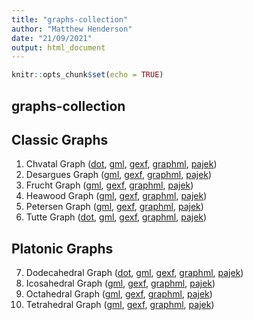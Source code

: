 ```yaml
---
title: "graphs-collection"
author: "Matthew Henderson"
date: "21/09/2021"
output: html_document
---
```


```r
knitr::opts_chunk$set(echo = TRUE)
```

## graphs-collection

Classic Graphs
--------------

1. Chvatal Graph
([dot](src/Classic/Chvatal/chvatal.gv),
[gml](src/Classic/Chvatal/chvatal.gml),
[gexf](src/Classic/Chvatal/chvatal.gexf),
[graphml](src/Classic/Chvatal/chvatal.graphml),
[pajek](src/Classic/Chvatal/chvatal.net))
2. Desargues Graph
([gml](src/Classic/Desargues/desargues.gml),
[gexf](src/Classic/Desargues/desargues.gexf),
[graphml](src/Classic/Desargues/desargues.graphml),
[pajek](src/Classic/Desargues/desargues.net))
3. Frucht Graph
([gml](src/Classic/Frucht/frucht.gml),
[gexf](src/Classic/Frucht/frucht.gexf),
[graphml](src/Classic/Frucht/frucht.graphml),
[pajek](src/Classic/Frucht/frucht.net))
4. Heawood Graph
([gml](src/Classic/Heawood/heawood.gml),
[gexf](src/Classic/Heawood/heawood.gexf),
[graphml](src/Classic/Heawood/heawood.graphml),
[pajek](src/Classic/Heawood/heawood.net))
5. Petersen Graph
([gml](src/Classic/Petersen/petersen.gml),
[gexf](src/Classic/Petersen/petersen.gexf),
[graphml](src/Classic/Petersen/petersen.graphml),
[pajek](src/Classic/Petersen/petersen.net))
6. Tutte Graph
([dot](src/Classic/Tutte/tutte.gv),
[gml](src/Classic/Tutte/tutte.gml),
[gexf](src/Classic/Tutte/tutte.gexf),
[graphml](src/Classic/Tutte/tutte.graphml),
[pajek](src/Classic/Tutte/tutte.net))

Platonic Graphs
---------------

7. Dodecahedral Graph
([dot](src/Platonic/Dodecahedral/dodecahedral.gv),
[gml](src/Platonic/Dodecahedral/dodecahedral.gml),
[gexf](src/Platonic/Dodecahedral/dodecahedral.gexf),
[graphml](src/Platonic/Dodecahedral/dodecahedral.graphml),
[pajek](src/Platonic/Dodecahedral/dodecahedral.net))
8. Icosahedral Graph
([gml](src/Platonic/Icosahedral/icosahedral.gml),
[gexf](src/Platonic/Icosahedral/icosahedral.gexf),
[graphml](src/Platonic/Icosahedral/icosahedral.graphml),
[pajek](src/Platonic/Icosahedral/icosahedral.net))
9. Octahedral Graph
([gml](src/Platonic/Octahedral/octahedral.gml),
[gexf](src/Platonic/Octahedral/octahedral.gexf),
[graphml](src/Platonic/Octahedral/octahedral.graphml),
[pajek](src/Platonic/Octahedral/octahedral.net))
10. Tetrahedral Graph
([gml](src/Platonic/Tetrahedral/tetrahedral.gml),
[gexf](src/Platonic/Tetrahedral/tetrahedral.gexf),
[graphml](src/Platonic/Tetrahedral/tetrahedral.graphml),
[pajek](src/Platonic/Tetrahedral/tetrahedral.net))


